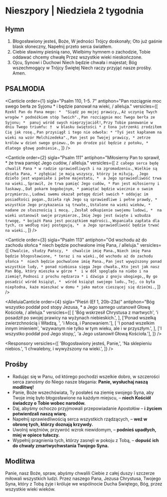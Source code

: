 # Nieszpory | Niedziela 2 tygodnia

<OpeningVersicle />

## Hymn

1. Błogosławiony jesteś, Boże,
   W jedności Trójcy doskonały;
   Oto już gaśnie blask słoneczny,
   Napełnij przeto serca światłem.
2. Ciebie sławimy pieśnią rano,
   Wielbimy hymnem o zachodzie,
   Tobie oddawać chcemy chwałę
   Przez wszystkie wieki nieskończone.
3. Ojcu, Synowi i Duchowi
   Niech będzie chwała i majestat;
   Bóg wszechmogący w Trójcy Świętej
   Niech raczy przyjąć nasze prośby. Amen.

## PSALMODIA

<Canticle
  order={1}
  sigla="Psalm 110, 1-5. 7"
  antiphon="Pan rozciągnie moc swego berła ze Syjonu * i będzie panował na wieki, / alleluja."
  versicles={[
    `Rzekł Pan do Pana mego: * 
"Siądź po mojej prawicy,`,
    `Aż uczynię Twych wrogów *
podnóżkiem stóp Twoich".`,
    `Pan rozciągnie moc Twego berła ze Syjonu; * 
panuj wśród swych nieprzyjaciół!`,
    `Przy Tobie panowanie w dniu Twego triumfu: † 
w blasku świętości *
z łona jutrzenki zrodziłem Cię jak rosę.`,
    `Pan przysiągł i tego nie odwoła: *
"Tyś jest kapłanem na wieki na wzór Melchizedeka".`,
    `Pan jest po Twojej prawicy, *
zetrze królów w dzień swego gniewu.`,
    `On po drodze pić będzie z potoku, * 
dlatego głowę podniesie.`,
  ]}
/>

<Canticle
  order={2}
  sigla="Psalm 111"
  antiphon="Miłosierny Pan to sprawił, * że trwa pamięć Jego cudów, / alleluja."
  versicles={[
    `Z całego serca będę chwalił Pana *
w radzie sprawiedliwych i na zgromadzeniu.`,
    `Wielkie są dzieła Pana, *
zgłębiać je mają wszyscy, którzy je miłują. `,
    `Jego dzieło jest wspaniałe i pełne majestatu, * 
a Jego sprawiedliwość trwa na wieki.`,
    `Sprawił, że trwa pamięć Jego cudów, *
Pan jest miłosierny i łaskawy.`,
    `Dał pokarm bogobojnym, *
pamiętać będzie wiecznie o swoim przymierzu.`,
    `Ludowi swemu okazał potęgę dzieł swoich *
oddając im posiadłości pogan.`,
    `Dzieła rąk Jego są sprawiedliwe i pełne prawdy, * 
wszystkie Jego przykazania są trwałe,`,
    `Ustalone na wieki wieków, *
nadane ze słusznością i mocą. `,
    `Zesłał odkupienie swojemu ludowi, * 
na wieki ustanowił swoje przymierze.`,
    `Imię Jego jest święte i wzbudza trwogę, *
bojaźń Pana jest początkiem mądrości.`,
    `Wspaniała zapłata dla tych, co według niej postępują, * 
a Jego sprawiedliwość będzie trwać na wieki.`,
  ]}
/>

<Canticle
  order={3}
  sigla="Psalm 113"
  antiphon="Od wschodu aż do zachodu słońca * niech będzie pochwalone imię Pana, / alleluja."
  versicles={[
    `Chwalcie, słudzy Pańscy, * 
chwalcie imię Pana.`,
    `Niech imię Pana będzie błogosławione, *
teraz i na wieki.`,
    `Od wschodu aż do zachodu słońca * 
niech będzie pochwalone imię Pana.`,
    `Pan jest wywyższony ponad wszystkie ludy, *
ponad niebiosa sięga Jego chwała.`,
    `Kto jest jak nasz Pan Bóg, który mieszka w górze * 
i w dół spogląda na niebo i na ziemię?`,
    `Podnosi z prochu nędzarza *
i dźwiga z gnoju ubogiego,`,
    `By go posadzić wśród książąt, * 
wśród książąt swojego ludu.`,
    `Tej, co była niepłodna, każe mieszkać w domu *
jako matce cieszącej się dziećmi.`,
  ]}
/>

<AlleluiaCanticle
  order={4}
  sigla="Pieśń (Ef 1, 20b-23a)"
  antiphon="Bóg wszystko poddał pod stopy Jezusa, * a Jego samego ustanowił Głową Kościoła, / alleluja."
  versicles={[
    [
      'Bóg wskrzesił Chrystusa z martwych',
      'i posadził po swojej prawicy na wyżynach niebieskich.',
    ],
    ['Ponad wszelką zwierzchnością i Władzą, ', 'i Mocą, i Panowaniem.'],
    [
      'I ponad wszelkim innym imieniem',
      'wzywanym nie tylko w tym wieku, ale i w przyszłym.',
    ],
    ['I wszystko poddał pod Jego stopy,', 'a Jego ustanowił Głową Kościoła.'],
  ]}
/>

<Passage
  sigla="1 P 1, 3-5"
  passage="Niech będzie błogosławiony Bóg i Ojciec Pana naszego Jezusa Chrystusa. On w swoim wielkim miłosierdziu przez powstanie z martwych Jezusa Chrystusa na nowo zrodził nas do żywej nadziei: do dziedzictwa niezniszczalnego i niepokalanego, i niewiędnącego, które jest zachowane dla was w niebie.
"
/>

<Responsory
  versicles={[
    'Błogosławiony jesteś, Panie,',
    'Na sklepieniu niebios.',
    'I chwalebny, i wywyższony na wieki.',
  ]}
/>

<Magnificat antiphon="Szukajcie najpierw królestwa Bożego * i jego sprawiedliwości, / a wszystko inne będzie wam dodane." />

## Prośby

- Radując się w Panu, od którego pochodzi wszelkie dobro, w szczerości serca zanośmy do Niego nasze błagania: **Panie, wysłuchaj naszą modlitwę!**
- Panie, Boże wszechświata, Ty posłałeś na ziemię swojego Syna, aby Twoje imię było błogosławione na każdym miejscu, – **niech Kościół świadczy o Tobie wobec narodów.**
- Daj, abyśmy ochoczo przyjmowali przepowiadanie Apostołów – **i życiem potwierdzali naszą wiarę.**
- Napełnij sprawiedliwością serca wszystkich rządzących, – **weź w obronę tych, którzy doznają krzywdy.**
- Uwolnij więźniów, przywróć wzrok niewidomym, – **podnieś upadłych, miej w opiece tułaczy.**
- Wypełnij pragnienia tych, którzy zasnęli w pokoju z Tobą, – **dopuść ich do chwały zmartwychwstania Twojego Syna.**

<CustomIntercessions />

<KyrieEleison />

<LordsPrayer />

## Modlitwa

Panie, nasz Boże, spraw, abyśmy chwalili Ciebie z całej duszy i szczerze miłowali wszystkich ludzi. Przez naszego Pana, Jezusa Chrystusa, Twojego Syna, który z Tobą żyje i króluje we wspólnocie Ducha Świętego, Bóg, przez wszystkie wieki wieków.

<Amen />

<BlessingAndConcludingVersicle />

<SalveRegina />
